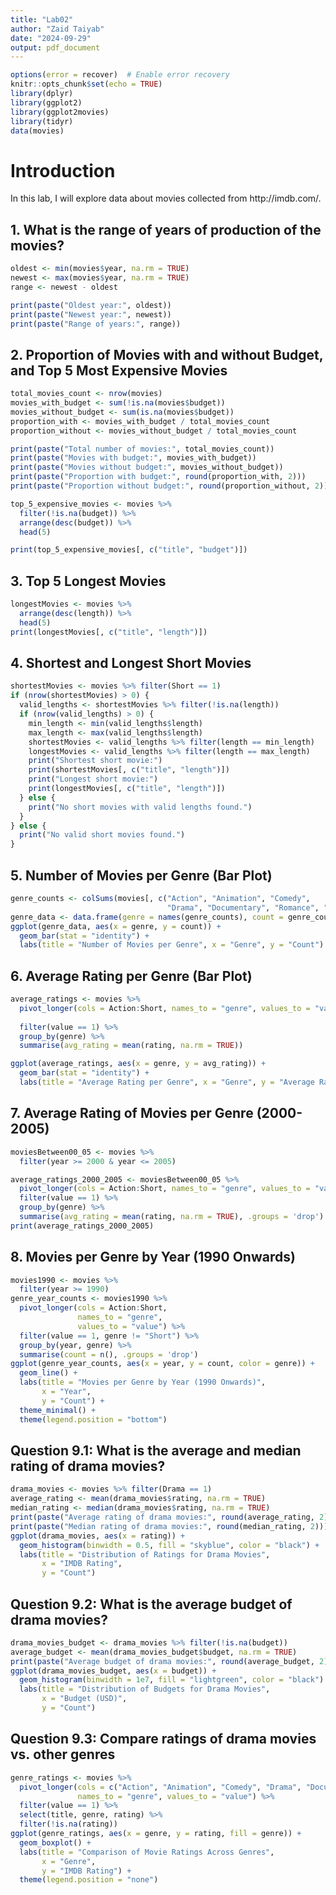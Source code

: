 ---
title: "Lab02"
author: "Zaid Taiyab"
date: "2024-09-29"
output: pdf_document
---

```{r setup, include=FALSE}
options(error = recover)  # Enable error recovery
knitr::opts_chunk$set(echo = TRUE)
library(dplyr)
library(ggplot2)
library(ggplot2movies)
library(tidyr)
data(movies)

```

# Introduction

In this lab, I will explore data about movies collected from http://imdb.com/.

## 1. What is the range of years of production of the movies?
```{r}
oldest <- min(movies$year, na.rm = TRUE)
newest <- max(movies$year, na.rm = TRUE)
range <- newest - oldest

print(paste("Oldest year:", oldest))
print(paste("Newest year:", newest))
print(paste("Range of years:", range))
```

## 2. Proportion of Movies with and without Budget, and Top 5 Most Expensive Movies
```{r}
total_movies_count <- nrow(movies)
movies_with_budget <- sum(!is.na(movies$budget))
movies_without_budget <- sum(is.na(movies$budget))
proportion_with <- movies_with_budget / total_movies_count
proportion_without <- movies_without_budget / total_movies_count

print(paste("Total number of movies:", total_movies_count))
print(paste("Movies with budget:", movies_with_budget))
print(paste("Movies without budget:", movies_without_budget))
print(paste("Proportion with budget:", round(proportion_with, 2)))
print(paste("Proportion without budget:", round(proportion_without, 2)))

top_5_expensive_movies <- movies %>%
  filter(!is.na(budget)) %>%
  arrange(desc(budget)) %>%
  head(5)

print(top_5_expensive_movies[, c("title", "budget")])
```

## 3. Top 5 Longest Movies
```{r}
longestMovies <- movies %>%
  arrange(desc(length)) %>%
  head(5)
print(longestMovies[, c("title", "length")])
```

## 4. Shortest and Longest Short Movies
```{r}
shortestMovies <- movies %>% filter(Short == 1)
if (nrow(shortestMovies) > 0) {
  valid_lengths <- shortestMovies %>% filter(!is.na(length))
  if (nrow(valid_lengths) > 0) {
    min_length <- min(valid_lengths$length)
    max_length <- max(valid_lengths$length)
    shortestMovies <- valid_lengths %>% filter(length == min_length)
    longestMovies <- valid_lengths %>% filter(length == max_length)
    print("Shortest short movie:")
    print(shortestMovies[, c("title", "length")])
    print("Longest short movie:")
    print(longestMovies[, c("title", "length")])
  } else {
    print("No short movies with valid lengths found.")
  }
} else {
  print("No valid short movies found.")
}

```

## 5. Number of Movies per Genre (Bar Plot)
```{r}

genre_counts <- colSums(movies[, c("Action", "Animation", "Comedy", 
                                   "Drama", "Documentary", "Romance", "Short")], na.rm=TRUE)
genre_data <- data.frame(genre = names(genre_counts), count = genre_counts)
ggplot(genre_data, aes(x = genre, y = count)) +
  geom_bar(stat = "identity") +
  labs(title = "Number of Movies per Genre", x = "Genre", y = "Count")

```

## 6. Average Rating per Genre (Bar Plot)
```{r}
average_ratings <- movies %>%
  pivot_longer(cols = Action:Short, names_to = "genre", values_to = "value") %>%
  
  filter(value == 1) %>%
  group_by(genre) %>%
  summarise(avg_rating = mean(rating, na.rm = TRUE))

ggplot(average_ratings, aes(x = genre, y = avg_rating)) +
  geom_bar(stat = "identity") +
  labs(title = "Average Rating per Genre", x = "Genre", y = "Average Rating")

```

## 7. Average Rating of Movies per Genre (2000-2005)
```{r}
moviesBetween00_05 <- movies %>%
  filter(year >= 2000 & year <= 2005)

average_ratings_2000_2005 <- moviesBetween00_05 %>%
  pivot_longer(cols = Action:Short, names_to = "genre", values_to = "value") %>%
  filter(value == 1) %>%
  group_by(genre) %>%
  summarise(avg_rating = mean(rating, na.rm = TRUE), .groups = 'drop')
print(average_ratings_2000_2005)

```

## 8. Movies per Genre by Year (1990 Onwards)
```{r}
movies1990 <- movies %>% 
  filter(year >= 1990) 
genre_year_counts <- movies1990 %>%
  pivot_longer(cols = Action:Short, 
               names_to = "genre", 
               values_to = "value") %>%
  filter(value == 1, genre != "Short") %>%
  group_by(year, genre) %>%
  summarise(count = n(), .groups = 'drop')
ggplot(genre_year_counts, aes(x = year, y = count, color = genre)) +
  geom_line() +
  labs(title = "Movies per Genre by Year (1990 Onwards)", 
       x = "Year", 
       y = "Count") +
  theme_minimal() +
  theme(legend.position = "bottom") 
```

## Question 9.1: What is the average and median rating of drama movies?

```{r}
drama_movies <- movies %>% filter(Drama == 1)
average_rating <- mean(drama_movies$rating, na.rm = TRUE)
median_rating <- median(drama_movies$rating, na.rm = TRUE)
print(paste("Average rating of drama movies:", round(average_rating, 2)))
print(paste("Median rating of drama movies:", round(median_rating, 2)))
ggplot(drama_movies, aes(x = rating)) +
  geom_histogram(binwidth = 0.5, fill = "skyblue", color = "black") +
  labs(title = "Distribution of Ratings for Drama Movies",
       x = "IMDB Rating",
       y = "Count")
```

## Question 9.2: What is the average budget of drama movies?

```{r}
drama_movies_budget <- drama_movies %>% filter(!is.na(budget))
average_budget <- mean(drama_movies_budget$budget, na.rm = TRUE)
print(paste("Average budget of drama movies:", round(average_budget, 2)))
ggplot(drama_movies_budget, aes(x = budget)) +
  geom_histogram(binwidth = 1e7, fill = "lightgreen", color = "black") +
  labs(title = "Distribution of Budgets for Drama Movies",
       x = "Budget (USD)",
       y = "Count")
```

## Question 9.3: Compare ratings of drama movies vs. other genres
```{r}
genre_ratings <- movies %>%
  pivot_longer(cols = c("Action", "Animation", "Comedy", "Drama", "Documentary", "Romance"),
               names_to = "genre", values_to = "value") %>%
  filter(value == 1) %>%
  select(title, genre, rating) %>%
  filter(!is.na(rating))
ggplot(genre_ratings, aes(x = genre, y = rating, fill = genre)) +
  geom_boxplot() +
  labs(title = "Comparison of Movie Ratings Across Genres",
       x = "Genre",
       y = "IMDB Rating") +
  theme(legend.position = "none")
```